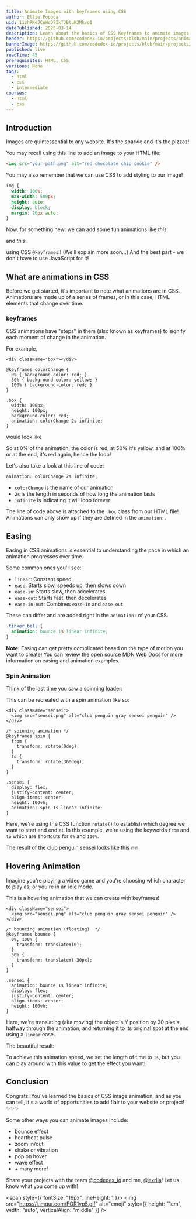 ```yaml
---
title: Animate Images with keyframes using CSS
author: Ellie Popoca
uid: 11zhRKeJCWWcD7IkTJBtuK3Mkvo1
datePublished: 2025-03-14
description: Learn about the basics of CSS Keyframes to animate images with CSS
header: https://github.com/codedex-io/projects/blob/main/projects/animate-images-with-keyframes-using-css/header.gif?raw=true
bannerImage: https://github.com/codedex-io/projects/blob/main/projects/animate-images-with-keyframes-using-css/header.gif?raw=true
published: live
readTime: 45
prerequisites: HTML, CSS
versions: None
tags:
  - html
  - css
  - intermediate
courses:
  - html
  - css
---
```


## Introduction

Images are quintessential to any website. It's the sparkle and it's the pizzaz!

<RoundedImage link="https://i.imgur.com/AqxBcsJ.png" description="" />

You may recall using this line to add an image to your HTML file:

```html
<img src="your-path.png" alt="red chocolate chip cookie" />
```

You may also remember that we can use CSS to add styling to our image!

```css
img {
  width: 100%;
  max-width: 500px;
  height: auto;
  display: block;
  margin: 20px auto;
}
```

Now, for something new: we can add some fun animations like _this_:

<RoundedImage link="https://i.imgur.com/iqNCiye.gif" description="tedxcmu" />

and _this_:

<RoundedImage
  link="https://i.imgur.com/oYGbPkH.gif"
  description="html review"
/>

using CSS `@keyframes`!! (We'll explain more soon...) And the best part - we don't have to use JavaScript for it!

## What are animations in CSS

Before we get started, it's important to note what animations are in CSS. Animations are made up of a series of frames, or in this case, HTML elements that change over time.

### keyframes

CSS animations have "steps" in them (also known as keyframes) to signify each moment of change in the animation.

For example,

```
<div className="box"></div>
```

```
@keyframes colorChange {
  0% { background-color: red; }
  50% { background-color: yellow; }
  100% { background-color: red; }
}

.box {
  width: 100px;
  height: 100px;
  background-color: red;
  animation: colorChange 2s infinite;
}
```

would look like

<RoundedImage
  link="https://i.imgur.com/bBzHFra.gif"
  description="flashing yellow and red box"
/>

So at 0% of the animation, the color is red, at 50% it's yellow, and at 100% or at the end, it's red again, hence the loop!

Let's also take a look at this line of code:

```css
animation: colorChange 2s infinite;
```

- `colorChange` is the name of our animation
- `2s` is the length in seconds of how long the animation lasts
- `infinite` is indicating it will loop forever

The line of code above is attached to the `.box` class from our HTML file! Animations can only show up if they are defined in the `animation:`.

## Easing

Easing in CSS animations is essential to understanding the pace in which an animation progresses over time.

<RoundedImage
  link="https://i.imgur.com/9C7DeEg.gif"
  description="easing demo from mdn web docs"
/>

Some common ones you'll see:

- `linear`: Constant speed
- `ease`: Starts slow, speeds up, then slows down
- `ease-in`: Starts slow, then accelerates
- `ease-out`: Starts fast, then decelerates
- `ease-in-out`: Combines `ease-in` and `ease-out`

These can differ and are added right in the `animation:` of your CSS.

```css
.tinker_bell {
  animation: bounce 1s linear infinite;
}
```

**Note:** Easing can get pretty complicated based on the type of motion you want to create! You can review the open source [MDN Web Docs](https://developer.mozilla.org/en-US/docs/Web/CSS/animation-timing-function) for more information on easing and animation examples.

### Spin Animation

Think of the last time you saw a spinning loader:

<RoundedImage
  link="https://i.imgur.com/lW1fWrY.gif"
  description="spinning loader"
/>

This can be recreated with a spin animation like so:

```
<div className="sensei">
  <img src="sensei.png" alt="club penguin gray sensei penguin" />
</div>
```

```
/* spinning animation */
@keyframes spin {
  from {
    transform: rotate(0deg);
  }
  to {
    transform: rotate(360deg);
  }
}

.sensei {
  display: flex;
  justify-content: center;
  align-items: center;
  height: 100vh;
  animation: spin 1s linear infinite;
}

```

Here, we're using the CSS function `rotate()` to establish which degree we want to start and end at. In this example, we're using the keywords `from` and `to` which are shortcuts for `0%` and `100%`.

The result of the club penguin sensei looks like this 🔥🔥

<RoundedImage
  link="https://i.imgur.com/YVnPHFA.gif"
  description="spinning club penguin sensei"
/>

## Hovering Animation

Imagine you're playing a video game and you're choosing which character to play as, or you're in an idle mode.

<RoundedImage
  link="https://i.imgur.com/PVfHyBD.gif"
  description="game mode idle hovering player"
/>

This is a hovering animation that we can create with keyframes!

```
<div className="sensei">
  <img src="sensei.png" alt="club penguin gray sensei penguin" />
</div>
```

```
/* bouncing animation (floating)  */
@keyframes bounce {
  0%, 100% {
    transform: translateY(0);
  }
  50% {
    transform: translateY(-30px);
  }
}

.sensei {
  animation: bounce 1s linear infinite;
  display: flex;
  justify-content: center;
  align-items: center;
  height: 100vh;
}
```

Here, we're translating (aka moving) the object's Y position by 30 pixels halfway through the animation, and returning it to its original spot at the end using a `linear` ease.

The beautiful result:

<RoundedImage
  link="https://i.imgur.com/69VUqyO.gif"
  description="club penguin sensei hovering"
/>

To achieve this animation speed, we set the length of time to `1s`, but you can play around with this value to get the effect you want!

## Conclusion

Congrats! You've learned the basics of CSS image animation, and as you can tell, it's a world of opportunities to add flair to your website or project! ✨✨✨

<RoundedImage
  link="https://i.imgur.com/7QS4kBF.gif"
  description="pokemon flying"
/>

Some other ways you can animate images include:

- bounce effect
- heartbeat pulse
- zoom in/out
- shake or vibration
- pop on hover
- wave effect
- \+ many more!

Share your projects with the team [@codedex_io](https://www.twitter.com/codedex_io) and me, [@exrlla](https://www.twitter.com/exrlla)! Let us know what you come up with!

<span style={{ fontSize: "16px", lineHeight: 1 }}>
  <img
    src="https://i.imgur.com/FOR1yp5.gif"
    alt="emoji"
    style={{ height: "1em", width: "auto", verticalAlign: "middle" }}
  />
</span>
